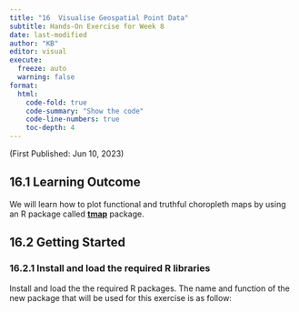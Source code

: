 ```yaml
---
title: "16  Visualise Geospatial Point Data"
subtitle: Hands-On Exercise for Week 8
date: last-modified
author: "KB"
editor: visual
execute:
  freeze: auto 
  warning: false
format:
  html:
    code-fold: true
    code-summary: "Show the code"
    code-line-numbers: true
    toc-depth: 4
---
```


(First Published: Jun 10, 2023)

## 16.1 Learning Outcome

We will learn how to plot functional and truthful choropleth maps by using an R package called [**tmap**](https://cran.r-project.org/web/packages/tmap/) package.

## 16.2 Getting Started

### 16.2.1 Install and load the required R libraries

Install and load the the required R packages. The name and function of the new package that will be used for this exercise is as follow:

